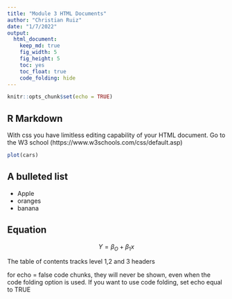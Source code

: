 ```yaml
---
title: "Module 3 HTML Documents"
author: "Christian Ruiz"
date: "1/7/2022"
output: 
  html_document:
    keep_md: true
    fig_width: 5
    fig_height: 5
    toc: yes
    toc_float: true
    code_folding: hide
---
```


```r
knitr::opts_chunk$set(echo = TRUE)
```

## R Markdown {#nextsteps .emphasized}

With css you have limitless editing capability of your HTML document.
Go to the W3 school (https://www.w3schools.com/css/default.asp)


```r
plot(cars)
```


## A bulleted list

* Apple
* oranges
* banana

## Equation

$$ Y = \beta_O + \beta_1x $$

The table of contents tracks level 1,2 and 3 headers

for echo = false code chunks, they will never be shown, even when the code folding option is used. If you want to use code folding, set echo equal to TRUE

